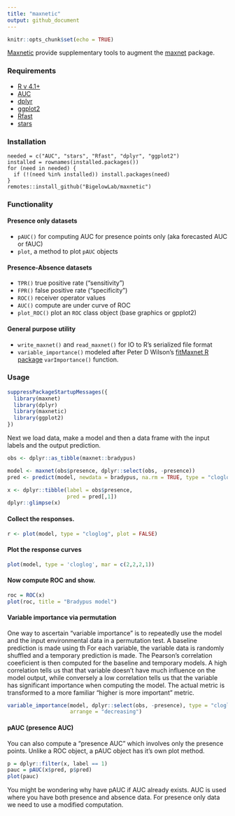 ```yaml
---
title: "maxnetic"
output: github_document
---
```


```r
knitr::opts_chunk$set(echo = TRUE)
```

[Maxnetic](https://github.com/BigelowLab/maxnetic) provide supplementary tools to augment the [maxnet](https://CRAN.R-project.org/package=maxnet) package.

### Requirements

-   [R v 4.1+](https://www.r-project.org/)
-   [AUC](https://CRAN.R-project.org/package=AUC)
-   [dplyr](https://CRAN.R-project.org/package=dplyr)
-   [ggplot2](https://CRAN.R-project.org/package=ggplot2)
-   [Rfast](https://CRAN.R-project.org/package=Rfast)
-   [stars](https://CRAN.R-project.org/package=stars)

### Installation

```         
needed = c("AUC", "stars", "Rfast", "dplyr", "ggplot2")
installed = rownames(installed.packages())
for (need in needed) {
  if (!(need %in% installed)) install.packages(need)
}
remotes::install_github("BigelowLab/maxnetic")
```

### Functionality

#### Presence only datasets

-   `pAUC()` for computing AUC for presence points only (aka forecasted AUC or fAUC)
-   `plot`, a method to plot `pAUC` objects

#### Presence-Absence datasets

-   `TPR()` true positive rate ("sensitivity")
-   `FPR()` false positive rate ("specificity")
-   `ROC()` receiver operator values
-   `AUC()` compute are under curve of ROC
-   `plot_ROC()` plot an `ROC` class object (base graphics or gpplot2)

#### General purpose utility

-   `write_maxnet()` and `read_maxnet()` for IO to R's serialized file format
-   `variable_importance()` modeled after Peter D Wilson's [fitMaxnet R package](https://github.com/peterbat1/fitMaxnet) `varImportance()` function.

### Usage

```r
suppressPackageStartupMessages({
  library(maxnet)
  library(dplyr)
  library(maxnetic)
  library(ggplot2)
})
```

Next we load data, make a model and then a data frame with the input labels and the output prediction.

```r
obs <- dplyr::as_tibble(maxnet::bradypus)

model <- maxnet(obs$presence, dplyr::select(obs, -presence))
pred <- predict(model, newdata = bradypus, na.rm = TRUE, type = "cloglog")

x <- dplyr::tibble(label = obs$presence,
                   pred = pred[,1])
dplyr::glimpse(x)
```

#### Collect the responses.

```r
r <- plot(model, type = "cloglog", plot = FALSE)
```

#### Plot the response curves

```r
plot(model, type = 'cloglog', mar = c(2,2,2,1))
```

#### Now compute ROC and show.

```r
roc = ROC(x)
plot(roc, title = "Bradypus model")
```

#### Variable importance via permutation

One way to ascertain "variable importance" is to repeatedly use the model and the input environmental data in a permutation test.  A baseline prediction is made using th For each variable, the variable data is randomly shuffled and a temporary prediction is made. The Pearson's correlation coeeficient is then computed for the baseline and temporary models.  A high correlation tells us that that variable doesn't have much influence on the model output, while conversely a low correlation tells us that the variable has significant importance when computing the model.  The actual metric is transformed to a more familiar "higher is more important" metric. 

```r
variable_importance(model, dplyr::select(obs, -presence), type = "cloglog",
                    arrange = "decreasing")
```

#### pAUC (presence AUC)
You can also compute a "presence AUC" which involves only the presence points. Unlike a ROC object, a pAUC object has it's own plot method.

```r
p = dplyr::filter(x, label == 1)
pauc = pAUC(x$pred, p$pred)
plot(pauc)
```

You might be wondering why have pAUC if AUC already exists. AUC is used where you have both presence and absence data. For presence only data we need to use a modified computation.
